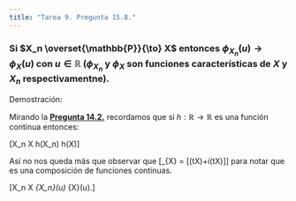 ```yaml
---
title: "Tarea 9. Pregunta 15.8."
---
```


### Si $X_n \overset{\mathbb{P}}{\to} X$ entonces $\phi_{X_n}(u) \to \phi_{X}(u)$ con $u \in \mathbb{R}$ ($\phi_{X_n}$ y $\phi_{X}$ son funciones características de $X$ y $X_n$ respectivamentne).

Demostración:

Mirando la **[Pregunta 14.2.](https://austriamax.github.io/austriamax.probaP.github.io/P14_2.html)** recordamos que si $h:\mathbb{R} \to \mathbb{R}$ es una función continua entonces:

\[X_n \overset{\mathbb{P}}{\to} X \implies h(X_n) \overset{\mathbb{P}}{\to} h(X)\]

Así no nos queda más que observar que \[\phi_{X} = \mathbb{E}[\cos(tX)+i\sin(tX)]\] para notar que es una composición de funciones continuas.

\[\therefore X_n \overset{\mathbb{P}}{\to} X \implies \phi_{X_n}(u) \overset{\mathbb{P}}{\to} \phi_{X}(u).\]
